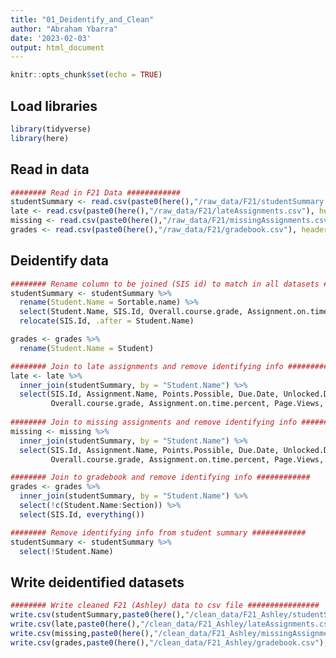 ```yaml
---
title: "01_Deidentify_and_Clean"
author: "Abraham Ybarra"
date: '2023-02-03'
output: html_document
---
```


```r
knitr::opts_chunk$set(echo = TRUE)
```

## Load libraries

```r
library(tidyverse)
library(here)
```

## Read in data

```r
######## Read in F21 Data ############
studentSummary <- read.csv(paste0(here(),"/raw_data/F21/studentSummary.csv"), header = TRUE) # N = 181
late <- read.csv(paste0(here(),"/raw_data/F21/lateAssignments.csv"), header = TRUE)
missing <- read.csv(paste0(here(),"/raw_data/F21/missingAssignments.csv"), header = TRUE)
grades <- read.csv(paste0(here(),"/raw_data/F21/gradebook.csv"), header = TRUE) # N = 178 (why?)
```

## Deidentify data

```r
######## Rename column to be joined (SIS id) to match in all datasets ############
studentSummary <- studentSummary %>%
  rename(Student.Name = Sortable.name) %>%
  select(Student.Name, SIS.Id, Overall.course.grade, Assignment.on.time.percent, Page.Views, Participations) %>%
  relocate(SIS.Id, .after = Student.Name)

grades <- grades %>%
  rename(Student.Name = Student)

######## Join to late assignments and remove identifying info ############
late <- late %>%
  inner_join(studentSummary, by = "Student.Name") %>%
  select(SIS.Id, Assignment.Name, Points.Possible, Due.Date, Unlocked.Date, Submitted.Date,
         Overall.course.grade, Assignment.on.time.percent, Page.Views, Participations)
  
######## Join to missing assignments and remove identifying info ############
missing <- missing %>%
  inner_join(studentSummary, by = "Student.Name") %>%
  select(SIS.Id, Assignment.Name, Points.Possible, Due.Date, Unlocked.Date,
         Overall.course.grade, Assignment.on.time.percent, Page.Views, Participations)

######## Join to gradebook and remove identifying info ############
grades <- grades %>%
  inner_join(studentSummary, by = "Student.Name") %>%
  select(!c(Student.Name:Section)) %>%
  select(SIS.Id, everything())

######## Remove identifying info from student summary ############
studentSummary <- studentSummary %>%
  select(!Student.Name)
```

## Write deidentified datasets

```r
######## Write cleaned F21 (Ashley) data to csv file ################
write.csv(studentSummary,paste0(here(),"/clean_data/F21_Ashley/studentSummary.csv"),row.names = FALSE)
write.csv(late,paste0(here(),"/clean_data/F21_Ashley/lateAssignments.csv"),row.names = FALSE)
write.csv(missing,paste0(here(),"/clean_data/F21_Ashley/missingAssignments.csv"),row.names = FALSE)
write.csv(grades,paste0(here(),"/clean_data/F21_Ashley/gradebook.csv"),row.names = FALSE)
```







